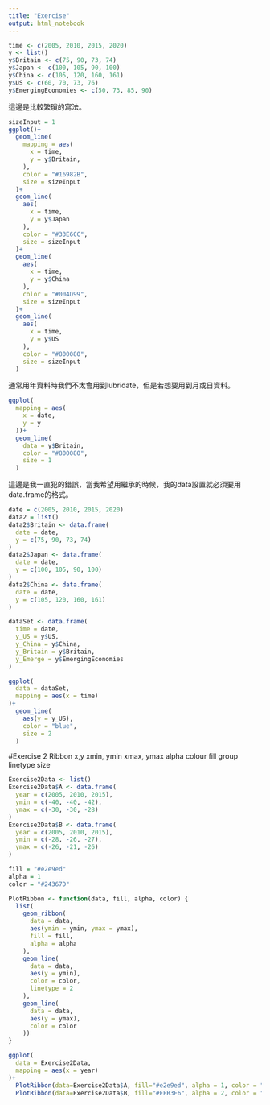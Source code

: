 ```yaml
---
title: "Exercise"
output: html_notebook
---
```


```r
time <- c(2005, 2010, 2015, 2020)
y <- list()
y$Britain <- c(75, 90, 73, 74)
y$Japan <- c(100, 105, 90, 100)
y$China <- c(105, 120, 160, 161)
y$US <- c(60, 70, 73, 76)
y$EmergingEconomies <- c(50, 73, 85, 90)
```
這邊是比較繁瑣的寫法。
```r
sizeInput = 1
ggplot()+
  geom_line(
    mapping = aes(
      x = time,
      y = y$Britain,
    ),
    color = "#16982B",
    size = sizeInput
  )+
  geom_line(
    aes(
      x = time,
      y = y$Japan
    ),
    color = "#33E6CC",
    size = sizeInput
  )+
  geom_line(
    aes(
      x = time,
      y = y$China
    ),
    color = "#004D99",
    size = sizeInput
  )+
  geom_line(
    aes(
      x = time,
      y = y$US
    ),
    color = "#800080",
    size = sizeInput
  )
```
通常用年資料時我們不太會用到lubridate，但是若想要用到月或日資料。

```r
ggplot(
  mapping = aes(
    x = date,
    y = y
  ))+
  geom_line(
    data = y$Britain,
    color = "#800080",
    size = 1
  )
```
這邊是我一直犯的錯誤，當我希望用繼承的時候，我的data設置就必須要用data.frame的格式。

```r
date = c(2005, 2010, 2015, 2020)
data2 = list()
data2$Britain <- data.frame(
  date = date,
  y = c(75, 90, 73, 74)
)
data2$Japan <- data.frame(
  date = date,
  y = c(100, 105, 90, 100)
)
data2$China <- data.frame(
  date = date,
  y = c(105, 120, 160, 161)
)
```
```r
dataSet <- data.frame(
  time = date,
  y_US = y$US,
  y_China = y$China,
  y_Britain = y$Britain,
  y_Emerge = y$EmergingEconomies
)
```

```r
ggplot(
  data = dataSet,
  mapping = aes(x = time)
)+
  geom_line(
    aes(y = y_US),
    color = "blue",
    size = 2
  )
```

#Exercise 2
Ribbon
x,y
xmin, ymin
xmax, ymax
alpha
colour
fill
group
linetype
size
```r
Exercise2Data <- list()
Exercise2Data$A <- data.frame(
  year = c(2005, 2010, 2015),
  ymin = c(-40, -40, -42),
  ymax = c(-30, -30, -28)
)
Exercise2Data$B <- data.frame(
  year = c(2005, 2010, 2015),
  ymin = c(-28, -26, -27),
  ymax = c(-26, -21, -26)
)
```

```r
fill = "#e2e9ed"
alpha = 1
color = "#24367D"

PlotRibbon <- function(data, fill, alpha, color) {
  list(
    geom_ribbon(
      data = data,
      aes(ymin = ymin, ymax = ymax),
      fill = fill,
      alpha = alpha
    ),
    geom_line(
      data = data,
      aes(y = ymin),
      color = color,
      linetype = 2
    ),
    geom_line(
      data = data,
      aes(y = ymax),
      color = color
    ))
}
```

```r
ggplot(
  data = Exercise2Data,
  mapping = aes(x = year)
)+
  PlotRibbon(data=Exercise2Data$A, fill="#e2e9ed", alpha = 1, color = "#24367D")+
  PlotRibbon(data=Exercise2Data$B, fill="#FFB3E6", alpha = 2, color = "#E6005C")
```
















